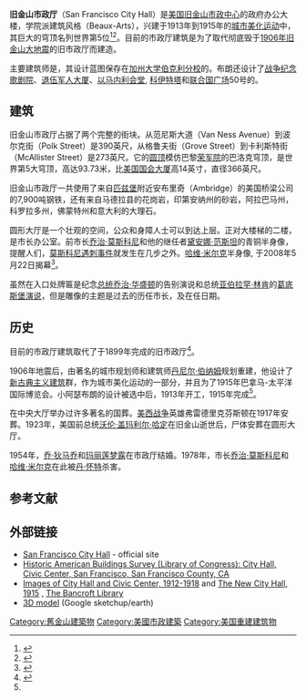 {{Infobox building
|name                = 舊金山市政廳
|image               = San Francisco City Hall 2.JPG
|image_size          = 325px
|caption             = 2008年的舊金山市政廳
|location            = {{USA}}[[加州|加州]][[舊金山|舊金山]]1 Dr Carlton B Goodlett Pl,
|coordinates         = {{coord|37.77919|-122.41914|region:US-CA|display=inline,title|format=dms}}
| map_type            = United States San Francisco Central
| pushpin_label = San Francisco City Hall
|start_date          = {{start date|1913|04|05}}<ref name=SFC-19130406 />
|completion_date     = {{end date|1916|07|28}}<ref name=SRPD-160729 />
|building_type       = 辦公廳舍
|architectural_style = [[布雜藝術|布雜藝術建築]]
|antenna_spire       = {{convert|93.73|m|abbr=on}}
|floor_count         = 5層樓
|elevator_count      = 9 (6 passenger, 3 freight)
|cost                = {{US$|3.4 million}} <br /><small>(${{formatprice|{{Inflation|US|3400000|1915}}}} dollars{{inflation-fn|US}} in 2016)</small>
|floor_area          = >{{convert|46000|m2|abbr=on}}
|architect           = 	Bakewell & Brown
|structural_engineer =
|main_contractor     =
|owner               = {{nowrap|[[市政中心_(旧金山)|市政中心]]}}
|management          = Real Estate Division
|embedded            = {{designation list|embed=yes|designation1=SFDL|designation1_number=21|designation1_date=1970<ref name=SFLandmark>{{cite web|title=City of San Francisco Designated Landmarks|publisher=City of San Francisco|url=http://www.sf-planning.org/Modules/ShowDocument.aspx?documentid=5081|access-date=2012-10-21|archive-date=2014-03-25|archive-url=https://web.archive.org/web/20140325040805/http://sf-planning.org/Modules/ShowDocument.aspx?documentid=5081}}</ref>}}
|references          = <ref>{{Emporis|118739}}</ref><ref>{{SkyscraperPage|10624}}</ref><ref>{{Structurae|20009318}}</ref>
}}
'''旧金山市政厅'''（San Francisco City Hall）是[[美国|美国]][[旧金山|旧金山]][[市政中心_(旧金山)|市政中心]]的政府办公大楼，学院派建筑风格（Beaux-Arts），兴建于1913年到1915年的[[城市美化运动|城市美化运动]]中，其巨大的穹顶名列世界第5位<ref>{{cite news | author=Gregor Gosciniak | title=San Francisco City Hall | url=http://citymayors.com/cityhalls/sanfrancisco_cityhall.html | work=CityMayors | date=26 June 2005 | accessdate=2010-02-01 | archive-date=2011-01-22 | archive-url=https://web.archive.org/web/20110122083108/http://www.citymayors.com/cityhalls/sanfrancisco_cityhall.html | dead-url=no }}</ref><ref>{{cite news | author=Christopher Hall | title=Civic Center: San Francisco's Culture Zone delivers Opera, Ballet, and a few Surprises | url=http://www.viamagazine.com/weekenders/civic_center_nov09.asp | work=VIA Magazine | publisher=American Automobile Association | date=November 2009 | accessdate=2010-02-01 | archive-date=2010-01-04 | archive-url=https://web.archive.org/web/20100104004555/http://viamagazine.com/weekenders/civic_center_nov09.asp | dead-url=no }}</ref>。目前的市政厅建筑是为了取代彻底毁于[[1906年旧金山大地震|1906年旧金山大地震]]的旧市政厅而建造。

主要建筑师是{{le|小亚瑟·布朗|Arthur Brown, Jr.}}，其设计蓝图保存在[[加州大学伯克利分校|加州大学伯克利分校]]的{{tsl|en|Bancroft_Library|班克罗夫特图书馆|班克罗夫特图书馆}}。布朗还设计了[[战争纪念歌剧院|战争纪念歌剧院]]、[[退伍军人大厦|退伍军人大厦]]、[[以马内利会堂_(旧金山)|以马内利会堂]], [[科伊特塔|科伊特塔]]和[[联合国广场_(旧金山)|联合国广场]]50号的{{tsl|en|50 United Nations Plaza Federal Office Building|联合国广场50号联邦办公大楼}}。
{{multiple image|align=right|direction=vertical |width=280 |caption_align=left
|image1=SF City Hall.jpg
|caption1=1906年旧金山大地震之前，大约摄于1900年
|image2=San Francisco City Hall 1906-04-20.jpg
|caption2=震后的废墟
|footer=1899年建成的旧市政厅}}

== 建筑 ==
旧金山市政厅占据了两个完整的街块。从范尼斯大道（Van Ness Avenue）到波尔克街（Polk Street）是390英尺，从格鲁夫街（Grove Street）到卡利斯特街（McAllister  Street）是273英尺。它的[[圆顶|圆顶]]模仿巴黎[[荣军院|荣军院]]的巴洛克穹顶，是世界第5大穹顶，高达93.73米，比[[美国国会大厦|美国国会大厦]]高14英寸，直径366英尺。 

旧金山市政厅一共使用了来自[[匹兹堡|匹兹堡]]附近安布里奇（Ambridge）的美国桥梁公司的7,900吨钢铁，还有来自马德拉县的花岗岩，印第安纳州的砂岩，阿拉巴马州，科罗拉多州，佛蒙特州和意大利的大理石。

圆形大厅是一个壮观的空间，公众和身障人士可以到达上层。正对大楼梯的二楼，是市长办公室。前市长[[乔治·莫斯科尼|乔治·莫斯科尼]]和他的继任者[[黛安娜·范斯坦|黛安娜·范斯坦]]的青铜半身像，提醒人们，[[乔治·莫斯科尼#遇刺|莫斯科尼遇刺事件]]就发生在几步之外。[[哈维·米尔克|哈维·米尔克]]半身像, 于2008年5月22日揭幕<ref>{{cite web|author=Daub Firmin Hendrickson Sculpture Group |title=Winning Maquette for Harvey Milk City Hall Memorial Sculpture Competition |url=http://www.milkmemorial.org/splash/0307/DFHsculpt.jpg |publisher=The Harvey Milk City Hall Memorial Committee |year=2007 |accessdate=2010-02-01 |deadurl=yes |archiveurl=https://web.archive.org/web/20081203070931/http://www.milkmemorial.org/splash/0307/DFHsculpt.jpg |archivedate=2008-12-03 }}</ref>。 

虽然在入口处牌匾是纪念[[美国总统|总统]][[乔治·华盛顿|乔治·华盛顿]]的告别演说和总统[[亚伯拉罕·林肯|亚伯拉罕·林肯]]的[[葛底斯堡演说|葛底斯堡演说]]，但是雕像的主题是过去的历任市长，及在任日期。

==历史== 
目前的市政厅建筑取代了于1899年完成的旧市政厅<ref name=avoc>{{cite web | author= | title=San Francisco Attractions: City Hall | url=http://www.aviewoncities.com/sf/cityhall.htm | work=A View on Cities | year=2009 | accessdate=2010-02-01 | archive-date=2020-04-08 | archive-url=https://web.archive.org/web/20200408054930/http://www.aviewoncities.com/sf/cityhall.htm | dead-url=no }}</ref>。

1906年地震后，由著名的城市规划师和建筑师[[丹尼尔·伯纳姆|丹尼尔·伯纳姆]]规划重建，他设计了[[新古典主义建筑|新古典主义建筑]]群，作为城市美化运动的一部分，并且为了1915年巴拿马-太平洋国际博览会。小阿瑟布朗的设计被选中后，1913年开工，1915年完成<ref name=avoc/>。

在中央大厅举办过许多著名的国葬。[[美西战争|美西战争]]英雄弗雷德里克芬斯顿在1917年安葬。1923年，美国前总统[[沃伦·盖玛利尔·哈定|沃伦·盖玛利尔·哈定]]在旧金山逝世后，尸体安葬在圆形大厅。 

1954年，[[乔·狄马乔|乔·狄马乔]]和[[玛丽莲梦露|玛丽莲梦露]]在市政厅结婚。1978年，市长[[乔治·莫斯科尼|乔治·莫斯科尼]]和[[哈维·米尔克|哈维·米尔克]]在此被[[丹·怀特|丹·怀特]]杀害。

{{Commonscat|San Francisco City Hall|旧金山市政厅}}

==参考文献==
{{reflist|2}}

== 外部链接 ==
* [https://web.archive.org/web/20091210235127/http://www.sfgov.org/site/cityhall_index.asp?id=4354 San Francisco City Hall] - official site
* [http://hdl.loc.gov/loc.pnp/hhh.ca0633 Historic American Buildings Survey (Library of Congress): City Hall, Civic Center, San Francisco, San Francisco County, CA]
* [http://www.oac.cdlib.org/findaid/ark:/13030/tf6p3009q4/ Images of City Hall and Civic Center, 1912-1918] {{Wayback|url=http://www.oac.cdlib.org/findaid/ark:/13030/tf6p3009q4/ |date=20200408054938 }} and [http://www.oac.cdlib.org/findaid/ark:/13030/tf38700828/ The New City Hall, 1915] {{Wayback|url=http://www.oac.cdlib.org/findaid/ark:/13030/tf38700828/ |date=20201011033840 }}, [[The_Bancroft_Library|The Bancroft Library]]
* [http://sketchup.google.com/3dwarehouse/details?mid=dcb2e3410f0cb0e829f35152e54be69e 3D model] {{Wayback|url=http://sketchup.google.com/3dwarehouse/details?mid=dcb2e3410f0cb0e829f35152e54be69e |date=20131111035316 }} (Google sketchup/earth)

{{旧金山}}
[[Category:舊金山建築物|Category:舊金山建築物]]
[[Category:美國市政建築|Category:美國市政建築]]
[[Category:美国重建建筑物|Category:美国重建建筑物]]